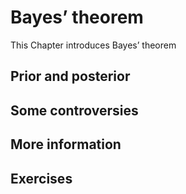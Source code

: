 # Bayes' theorem {#bayes}

This Chapter introduces Bayes' theorem

## Prior and posterior

## Some controversies

## More information

## Exercises
